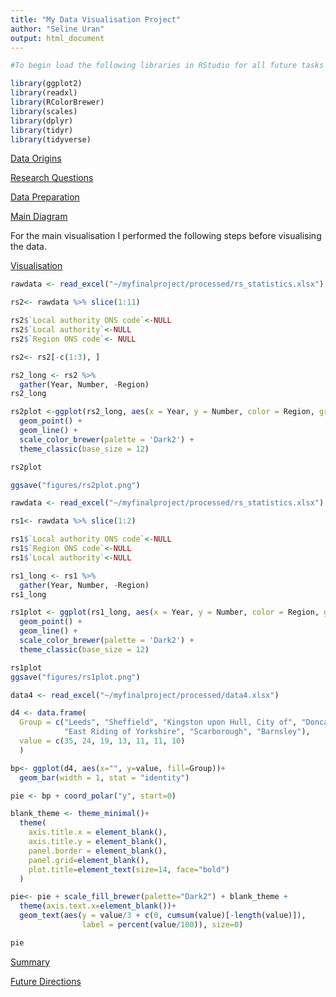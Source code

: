 ```yaml
---
title: "My Data Visualisation Project"
author: "Seline Uran"
output: html_document
---
```

```r
#To begin load the following libraries in RStudio for all future tasks

library(ggplot2)
library(readxl)
library(RColorBrewer)
library(scales)
library(dplyr)
library(tidyr)
library(tidyverse)
```

<span style="text-decoration:underline">Data Origins</span>

<span style="text-decoration:underline">Research Questions</span>

<span style="text-decoration:underline">Data Preparation</span>

<span style="text-decoration:underline">Main Diagram</span>
 

For the main visualisation I performed the following steps before visualising 
the data. 



<span style="text-decoration:underline">Visualisation</span>

```r
rawdata <- read_excel("~/myfinalproject/processed/rs_statistics.xlsx")

rs2<- rawdata %>% slice(1:11)

rs2$`Local authority ONS code`<-NULL
rs2$`Local authority`<-NULL
rs2$`Region ONS code`<- NULL

rs2<- rs2[-c(1:3), ]

rs2_long <- rs2 %>% 
  gather(Year, Number, -Region)
rs2_long

rs2plot <-ggplot(rs2_long, aes(x = Year, y = Number, color = Region, group = Region)) +
  geom_point() +
  geom_line() +
  scale_color_brewer(palette = 'Dark2') +
  theme_classic(base_size = 12)

rs2plot

ggsave("figures/rs2plot.png")

```



```r
rawdata <- read_excel("~/myfinalproject/processed/rs_statistics.xlsx")

rs1<- rawdata %>% slice(1:2)

rs1$`Local authority ONS code`<-NULL
rs1$`Region ONS code`<-NULL
rs1$`Local authority`<-NULL

rs1_long <- rs1 %>% 
  gather(Year, Number, -Region)
rs1_long

rs1plot <- ggplot(rs1_long, aes(x = Year, y = Number, color = Region, group = Region)) +
  geom_point() +
  geom_line() +
  scale_color_brewer(palette = 'Dark2') +
  theme_classic(base_size = 12)

rs1plot
ggsave("figures/rs1plot.png")

``` 


```r

data4 <- read_excel("~/myfinalproject/processed/data4.xlsx")

d4 <- data.frame(
  Group = c("Leeds", "Sheffield", "Kingston upon Hull, City of", "Doncaster", 
            "East Riding of Yorkshire", "Scarborough", "Barnsley"),
  value = c(35, 24, 19, 13, 11, 11, 10)
  )

bp<- ggplot(d4, aes(x="", y=value, fill=Group))+
  geom_bar(width = 1, stat = "identity")

pie <- bp + coord_polar("y", start=0)

blank_theme <- theme_minimal()+
  theme(
    axis.title.x = element_blank(),
    axis.title.y = element_blank(),
    panel.border = element_blank(),
    panel.grid=element_blank(),
    plot.title=element_text(size=14, face="bold")
  )

pie<- pie + scale_fill_brewer(palette="Dark2") + blank_theme +
  theme(axis.text.x=element_blank())+
  geom_text(aes(y = value/3 + c(0, cumsum(value)[-length(value)]), 
                label = percent(value/100)), size=0)

pie
```



<span style="text-decoration:underline">Summary</span>


<span style="text-decoration:underline">Future Directions</span>


